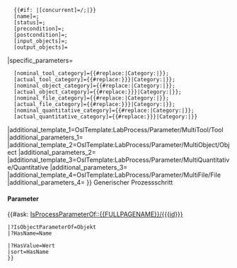 <includeonly>{{OslTemplate:LabProcess/Step
|id={{{id|}}}
|name={{{name|}}}
|required={{{required|}}}
|predecessor={{{predecessor|}}}
|concurrent={{{concurrent|}}}
|input_objects={{{input_objects|}}}
|output_objects={{{output_objects|}}}
|link_type={{{link_type|}}}
|popup={{{popup|}}}
|purge={{{purge|}}}
|form=LabProcess/Steps/Generic
|specific_template=OslTemplate:LabProcess/Steps/Generic/Subpage
|parameters=
   {{#if: {{{predecessor|}}}|[predecessor]={{FULLPAGENAME}}/{{{predecessor}}};|}}
   {{#if: {{{concurrent|}}}|[concurrent]={{FULLPAGENAME}}/{{{concurrent}}};|}}
   [name]={{{name|}}};
   [status]={{{status|}}};
   [precondition]={{{precondition|}}};
   [postcondition]={{{postcondition|}}};
   [input_objects]={{{input_objects|}}};
   [output_objects]={{{output_objects|}}}
|specific_parameters=
   [nominal_tool_category]={{#replace:{{{nominal_tool_category|Category:Device}}}|Category:|}}; <!-- Tree input expects no namespace -->
   [actual_tool_category]={{#replace:{{{actual_tool_category|{{{nominal_tool_category|Category:Device}}}}}}|Category:|}}; <!-- Tree input expects no namespace -->
   [nominal_object_category]={{#replace:{{{nominal_object_category|Category:Object}}}|Category:|}}; <!-- Tree input expects no namespace -->
   [actual_object_category]={{#replace:{{{actual_object_category|{{{nominal_object_category|Category:Object}}}}}}|Category:|}}; <!-- Tree input expects no namespace -->
   [nominal_file_category]={{#replace:{{{nominal_file_category|Category:File}}}|Category:|}}; <!-- Tree input expects no namespace -->
   [actual_file_category]={{#replace:{{{actual_file_category|{{{nominal_file_category|Category:File}}}}}}|Category:|}}; <!-- Tree input expects no namespace -->
   [nominal_quantitative_category]={{#replace:{{{nominal_quantitative_category|Category:Property}}}|Category:|}}; <!-- Tree input expects no namespace -->
   [actual_quantitative_category]={{#replace:{{{actual_quantitative_category|{{{nominal_quantitative_category|Category:Property}}}}}}|Category:|}} <!-- Tree input expects no namespace -->
|additional_template_1=OslTemplate:LabProcess/Parameter/MultiTool/Tool
|additional_parameters_1={{{tools|}}}
|additional_template_2=OslTemplate:LabProcess/Parameter/MultiObject/Object
|additional_parameters_2={{{objects|}}}
|additional_template_3=OslTemplate:LabProcess/Parameter/MultiQuantitative/Quantitative
|additional_parameters_3={{{quantitatives|}}}
|additional_template_4=OslTemplate:LabProcess/Parameter/MultiFile/File
|additional_parameters_4={{{files|}}}
}}<!-- BESCHREIBUNG (Dubliziert in Seitenvorlage) -->
Generischer Prozessschritt 
{{{description|}}}
====Parameter====
{{#ask: [[IsProcessParameterOf::{{FULLPAGENAME}}/{{{id}}}]]
<!--  |?IsProcessParameterOf=Prozess -->
 |?IsObjectParameterOf=Objekt
 |?HasName=Name
<!--  |?IsInstanceOf=Typ
 |?HasProperty=Attribut -->
 |?HasValue=Wert
 |sort=HasName
 }}
</includeonly>
<noinclude>
</noinclude>